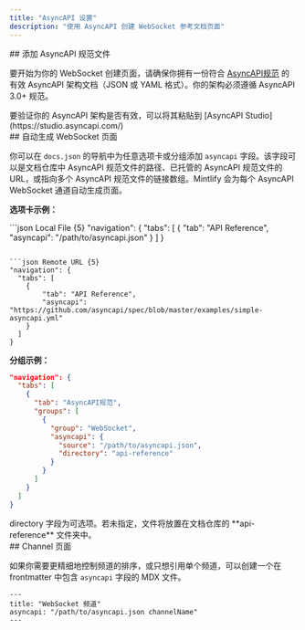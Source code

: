 ```yaml
---
title: "AsyncAPI 设置"
description: "使用 AsyncAPI 创建 WebSocket 参考文档页面"
---
```




<div id="add-an-asyncapi-specification-file">
  ## 添加 AsyncAPI 规范文件
</div>

要开始为你的 WebSocket 创建页面，请确保你拥有一份符合 [AsyncAPI规范](https://www.asyncapi.com/docs/reference/specification/v3.0.0) 的有效 AsyncAPI 架构文档（JSON 或 YAML 格式）。你的架构必须遵循 AsyncAPI 3.0+ 规范。

<Tip>
  要验证你的 AsyncAPI 架构是否有效，可以将其粘贴到
  [AsyncAPI Studio](https://studio.asyncapi.com/)
</Tip>



<div id="auto-populate-websockets-pages">
  ## 自动生成 WebSocket 页面
</div>

你可以在 `docs.json` 的导航中为任意选项卡或分组添加 `asyncapi` 字段。该字段可以是文档仓库中 AsyncAPI 规范文件的路径、已托管的 AsyncAPI 规范文件的 URL，或指向多个 AsyncAPI 规范文件的链接数组。Mintlify 会为每个 AsyncAPI WebSocket 通道自动生成页面。

**选项卡示例：**

<CodeGroup>
  ```json Local File {5}
  "navigation": {
    "tabs": [
      {
          "tab": "API Reference",
          "asyncapi": "/path/to/asyncapi.json"
      }
    ]
  }

  ```

  ```json Remote URL {5}
  "navigation": {
    "tabs": [
      {
          "tab": "API Reference",
          "asyncapi": "https://github.com/asyncapi/spec/blob/master/examples/simple-asyncapi.yml"
      }
    ]
  }
  ```
</CodeGroup>

**分组示例：**

```json {8-11}
"navigation": {
  "tabs": [
    {
      "tab": "AsyncAPI规范",
      "groups": [
        {
          "group": "WebSocket",
          "asyncapi": {
            "source": "/path/to/asyncapi.json",
            "directory": "api-reference"
          }
        }
      ]
    }
  ]
}
```

<Note>
  directory 字段为可选项。若未指定，文件将放置在文档仓库的 **api-reference** 文件夹中。
</Note>


<div id="channel-page">
  ## Channel 页面
</div>

如果你需要更精细地控制频道的排序，或只想引用单个频道，可以创建一个在 frontmatter 中包含 `asyncapi` 字段的 MDX 文件。

```mdx
---
title: "WebSocket 频道"
asyncapi: "/path/to/asyncapi.json channelName"
---
```
